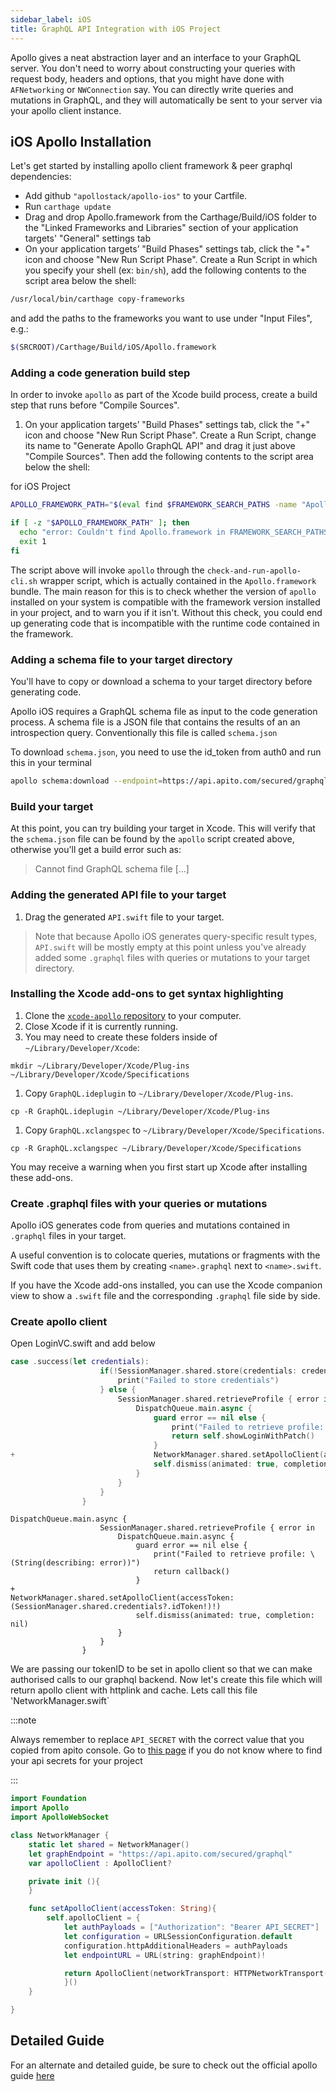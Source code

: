 ```yaml
---
sidebar_label: iOS
title: GraphQL API Integration with iOS Project
---
```

<head>
    <meta property="og:type" content="article" />
</head>


Apollo gives a neat abstraction layer and an interface to your GraphQL server.
You don't need to worry about constructing your queries with request body, headers and options, that you might have done with `AFNetworking` or `NWConnection` say.
You can directly write queries and mutations in GraphQL, and they will automatically be sent to your server via your apollo client instance.

## iOS Apollo Installation

Let's get started by installing apollo client framework & peer graphql dependencies:

- Add github `"apollostack/apollo-ios"` to your Cartfile.
- Run `carthage update`
- Drag and drop Apollo.framework from the Carthage/Build/iOS folder to the "Linked Frameworks and Libraries" section of your application targets' "General" settings tab
- On your application targets’ "Build Phases" settings tab, click the "+" icon and choose "New Run Script Phase". Create a Run Script in which you specify your shell (ex: `bin/sh`), add the following contents to the script area below the shell:

```sh
/usr/local/bin/carthage copy-frameworks
```

and add the paths to the frameworks you want to use under "Input Files", e.g.:

```sh
$(SRCROOT)/Carthage/Build/iOS/Apollo.framework
```

### Adding a code generation build step

In order to invoke `apollo` as part of the Xcode build process, create a build step that runs before "Compile Sources".

1. On your application targets’ "Build Phases" settings tab, click the "+" icon and choose "New Run Script Phase". Create a Run Script, change its name to "Generate Apollo GraphQL API" and drag it just above "Compile Sources". Then add the following contents to the script area below the shell:

for iOS Project

```sh
APOLLO_FRAMEWORK_PATH="$(eval find $FRAMEWORK_SEARCH_PATHS -name "Apollo.framework" -maxdepth 1)"

if [ -z "$APOLLO_FRAMEWORK_PATH" ]; then
  echo "error: Couldn't find Apollo.framework in FRAMEWORK_SEARCH_PATHS; make sure to add the framework to your project."
  exit 1
fi
```

The script above will invoke `apollo` through the `check-and-run-apollo-cli.sh` wrapper script, which is actually contained in the `Apollo.framework` bundle. The main reason for this is to check whether the version of `apollo` installed on your system is compatible with the framework version installed in your project, and to warn you if it isn't. Without this check, you could end up generating code that is incompatible with the runtime code contained in the framework.

### Adding a schema file to your target directory

You'll have to copy or download a schema to your target directory before generating code.

Apollo iOS requires a GraphQL schema file as input to the code generation process. A schema file is a JSON file that contains the results of an an introspection query. Conventionally this file is called `schema.json`

To download `schema.json`, you need to use the id_token from auth0 and run this in your terminal

<ApiSecretNote />

```sh
apollo schema:download --endpoint=https://api.apito.com/secured/graphql --header="Authorization: Bearer API_SECRET"
```

### Build your target

At this point, you can try building your target in Xcode. This will verify that the `schema.json` file can be found by the `apollo` script created above, otherwise you'll get a build error such as:

> Cannot find GraphQL schema file [...]

### Adding the generated API file to your target

1. Drag the generated `API.swift` file to your target.

> Note that because Apollo iOS generates query-specific result types, `API.swift` will be mostly empty at this point unless you've already added some `.graphql` files with queries or mutations to your target directory.

### Installing the Xcode add-ons to get syntax highlighting

1. Clone the [`xcode-apollo` repository](https://github.com/apollostack/xcode-apollo) to your computer.
1. Close Xcode if it is currently running.
1. You may need to create these folders inside of `~/Library/Developer/Xcode`:

`mkdir ~/Library/Developer/Xcode/Plug-ins ~/Library/Developer/Xcode/Specifications`

1. Copy `GraphQL.ideplugin` to `~/Library/Developer/Xcode/Plug-ins`.

`cp -R GraphQL.ideplugin ~/Library/Developer/Xcode/Plug-ins`

1. Copy `GraphQL.xclangspec` to `~/Library/Developer/Xcode/Specifications`.

`cp -R GraphQL.xclangspec ~/Library/Developer/Xcode/Specifications`

You may receive a warning when you first start up Xcode after installing these add-ons.

### Create .graphql files with your queries or mutations

Apollo iOS generates code from queries and mutations contained in `.graphql` files in your target.

A useful convention is to colocate queries, mutations or fragments with the Swift code that uses them by creating `<name>.graphql` next to `<name>.swift`.

If you have the Xcode add-ons installed, you can use the Xcode companion view to show a `.swift` file and the corresponding `.graphql` file side by side.

### Create apollo client

Open LoginVC.swift and add below

```swift
case .success(let credentials):
                    if(!SessionManager.shared.store(credentials: credentials)) {
                        print("Failed to store credentials")
                    } else {
                        SessionManager.shared.retrieveProfile { error in
                            DispatchQueue.main.async {
                                guard error == nil else {
                                    print("Failed to retrieve profile: \(String(describing: error))")
                                    return self.showLoginWithPatch()
                                }
+                               NetworkManager.shared.setApolloClient(accessToken: credentials.idToken!)
                                self.dismiss(animated: true, completion: nil)
                            }
                        }
                    }
                }
```

```
DispatchQueue.main.async {
                    SessionManager.shared.retrieveProfile { error in
                        DispatchQueue.main.async {
                            guard error == nil else {
                                print("Failed to retrieve profile: \(String(describing: error))")
                                return callback()
                            }
+                            NetworkManager.shared.setApolloClient(accessToken: (SessionManager.shared.credentials?.idToken!)!)
                            self.dismiss(animated: true, completion: nil)
                        }
                    }
                }
```

We are passing our tokenID to be set in apollo client so that we can make authorised calls to our graphql backend. Now let's create this file which will return apollo client with httplink and cache. Lets call this file 'NetworkManager.swift`

:::note

Always remember to replace `API_SECRET` with the correct value that you copied from apito console.
Go to [this page](/docs/console/api-integration-with-your-application) if you do not know where to find your api secrets for your project

:::

```swift
import Foundation
import Apollo
import ApolloWebSocket

class NetworkManager {
    static let shared = NetworkManager()
    let graphEndpoint = "https://api.apito.com/secured/graphql"
    var apolloClient : ApolloClient?

    private init (){
    }

    func setApolloClient(accessToken: String){
        self.apolloClient = {
            let authPayloads = ["Authorization": "Bearer API_SECRET"]
            let configuration = URLSessionConfiguration.default
            configuration.httpAdditionalHeaders = authPayloads
            let endpointURL = URL(string: graphEndpoint)!

            return ApolloClient(networkTransport: HTTPNetworkTransport(url: endpointURL, configuration: configuration))
            }()
    }

}

```

## Detailed Guide
For an alternate and detailed guide, be sure to check out the official apollo guide [here](https://www.apollographql.com/docs/ios/)
